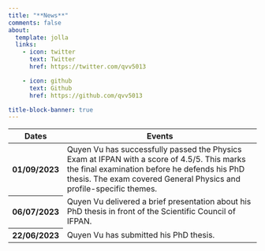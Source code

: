 ```yaml
---
title: "**News**"
comments: false
about:
  template: jolla
  links:
    - icon: twitter
      text: Twitter
      href: https://twitter.com/qvv5013

    - icon: github
      text: Github
      href: https://github.com/qvv5013

title-block-banner: true
---
```


<table class="table table-hover table-striped">
  <thead>
    <tr class="table-info">
      <th scope="col">Dates</th>
      <th scope="col">Events</th>
    </tr>
  </thead>
  <tbody>
    <tr >
      <th scope="row" class="text-center align-middle">
        01/09/2023
      </th>
      <td class="text-center align-middle">
        Quyen Vu has successfully passed the Physics Exam at IFPAN with a score of 4.5/5. 
        This marks the final examination before he defends his PhD thesis. 
        The exam covered General Physics and profile-specific themes.
      </td>
    </tr>
    
    <tr >
      <th scope="row" class="text-center align-middle">
        06/07/2023 
      </th>
      <td class="text-center align-middle">
        Quyen Vu delivered a brief presentation about his PhD thesis in front of the Scientific Council of IFPAN.
      </td>
    </tr>

    <tr >
      <th scope="row" class="text-center align-middle">
        22/06/2023
      </th>

      <td class="text-center align-middle">
        Quyen Vu has submitted his PhD thesis. 
      </td>
    </tr>
  </tbody>
</table>